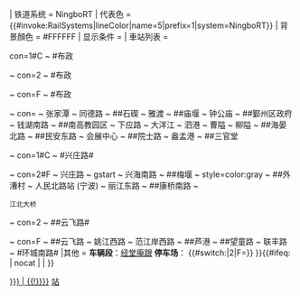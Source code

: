 {{鐵道路線|lua=1
| 模板名稱 = 宁波轨道交通5号线
| 名稱 = [[宁波轨道交通5号线]]{{#switch:{{{2|C}}}|C|1=|2=（二期规划）|F=（远期规划）}}
| 铁道系统 = NingboRT
| 代表色 = {{#invoke:RailSystems|lineColor|name=5|prefix=1|system=NingboRT}}
| 背景顏色 = #FFFFFF
| 显示条件 = {{{2|C}}}
| 車站列表 = 

con=1#C ~ {{Nowrap|（$g兴庄路g$方向 ←）}}#布政

~ con=2 ~ {{Nowrap|（$g云飞路g$方向 ←）}}#布政

~ con=F ~ {{Nowrap|（内环，$g环城南路g$方向 ←）}}#布政

~ con= ~ 张家潭 ~ 同德路 ~ {{NingboRT Sign|2|blink}}##石碶 ~ 雅渡 ~ {{NingboRT Sign|8|blink}}##庙堰 ~ 钟公庙 ~ {{NingboRT Sign|3|blink}}##鄞州区政府 ~ 钱湖南路 ~ {{NingboRT Sign|4|blink}}##南高教园区 ~ 下应路 ~ 大洋江 ~ 泗港 ~ 曹隘 ~ 柳隘 ~ {{NingboRT Sign|1|blink}}##海晏北路 ~ {{NingboRT Sign|7|blink}}##民安东路 ~ 会展中心 ~ {{NingboRT Sign|6|blink}}##院士路 ~ 盎孟港 ~ {{NingboRT Sign|2|blink}}##三官堂

~ con=1#C ~ #兴庄路#{{Nowrap|（→ $g布政g$方向）}}

~ con=2#F ~ 兴庄路 ~ gstart ~ 兴海南路 ~ {{NingboRT Sign|10|blink}}##梅堰 ~ style=color:gray ~ {{NingboRT Sign|3|blink}}##外漕村 ~ 人民北路站 (宁波) ~ 丽江东路 ~ {{NingboRT Sign|7|blink}}##康桥南路 ~
 江北大桥

~ con=2 ~ {{NingboRT Sign|8|blink}}##云飞路#{{Nowrap|（→ $布政$方向）}}

~ con=F ~ {{NingboRT Sign|8|blink}}##云飞路 ~ 姚江西路 ~ 范江岸西路 ~ {{NingboRT Sign|1|blink}}##芦港 ~ {{NingboRT Sign|6|blink}}##望童路 ~ 联丰路 ~ #环城南路#{{Nowrap|（→ 外环，$布政$方向）}}
|其他 = '''车辆段'''：[[经堂庵跟车辆段|经堂庵跟]] '''停车场'''：[[前殷停车场|{{color|gray|前殷}}]] {{#switch:{{{2|C}}}|2|F=[[马径停车场|{{color|gray|马径}}]]}}
}}<includeonly>{{#ifeq: {{{1|}}} | nocat | <!--空--> | [[Category:宁波轨道交通5号线车站{{#if: {{{1|}}} | {{!}}{{{1|}}}}}]] }}</includeonly><noinclude>
{{Documentation}}
[[Category:宁波轨道交通模板|站]]
</noinclude>
